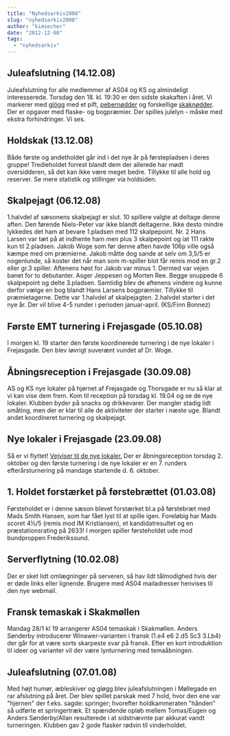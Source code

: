```yaml
---
title: "Nyhedsarkiv2008"
slug: "nyhedsarkiv2008"
author: "kimsecher"
date: "2012-12-08"
tags: 
  - "nyhedsarkiv"
---
```


## Juleafslutning (14.12.08)

Juleafslutning for alle medlemmer af AS04 og KS og almindeligt interesserede. Torsdag den 18. kl. 19:30 er den sidste skakaften i året. Vi markerer med [glögg](http://da.wikipedia.org/wiki/Gl%F8gg) med et pift, [pebernødder](http://da.wikipedia.org/wiki/Pebern%F8dder) og forskellige [skaknødder](http://en.wikipedia.org/wiki/Chess_problem). Der er opgaver med flaske- og bogpræmier. Der spilles julelyn - måske med ekstra forhindringer. Vi ses.

## Holdskak (13.12.08)

Både første og andetholdet går ind i det nye år på førstepladsen i deres gruppe! Tredieholdet forrest blandt dem der allerede har mødt oversidderen, så det kan ikke være meget bedre. Tillykke til alle hold og reserver. Se mere statistik og stillinger via holdsiden.

## Skalpejagt (06.12.08)

1.halvdel af sæsonens skalpejagt er slut. 10 spillere valgte at deltage denne aften. Den førende Niels-Peter var ikke blandt deltagerne. Ikke desto mindre lykkedes det ham at bevare 1.pladsen med 112 skalpepoint. Nr. 2 Hans Larsen var tæt på at indhente ham men plus 3 skalpepoint og iat 111 rakte kun til 2.pladsen. Jakob Woge som før denne aften havde 106p ville også kæmpe med om præmierne. Jakob måtte dog sande at selv om 3,5/5 er nogenlunde, så koster det når man som m-spiller blot får remis mod en gr.2 eller gr.3 spiller. Aftenens høst for Jakob var minus 1. Dermed var vejen banet for to debutanter. Asger Jeppesen og Morten Ree. Begge snuppede 6 skalpepoint og delte 3.pladsen. Samtidig blev de aftenens vindere og kunne derfor vælge en bog blandt Hans Larsens bogpræmier. Tillykke til præmietagerne. Dette var 1.halvdel af skalpejagten. 2.halvdel starter i det nye år. Der vil blive 4-5 runder i perioden januar-april. (KS/Finn Bonnez)

## Første EMT turnering i Frejasgade (05.10.08)

I morgen kl. 19 starter den første koordinerede turnering i de nye lokaler i Frejasgade. Den blev iøvrigt suverænt vundet af Dr. Woge.

## Åbningsreception i Frejasgade (30.09.08)

AS og KS nye lokaler på hjørnet af Frejasgade og Thorsgade er nu så klar at vi kan vise dem frem. Kom til reception på torsdag kl. 19.04 og se de nye lokaler. Klubben byder på snacks og drikkevarer. Der mangler stadig lidt småting, men der er klar til alle de aktiviteter der starter i næste uge. Blandt andet koordineret turnering og skalpejagt.

## Nye lokaler i Frejasgade (23.09.08)

Så er vi flyttet! [Vejviser til de nye lokaler.](http://www.findvej.dk/?address=M%F8llegade3&zip=2200&daddress=Frejasgade14&dzip=2200) Der er åbningsreception torsdag 2. oktober og den første turnering i de nye lokaler er en 7. runders efterårsturnering på mandage startende d. 6. oktober.

## 1\. Holdet forstærket på førstebrættet (01.03.08)

Førsteholdet er i denne sæson blevet forstærket bl.a på førstebræt med Mads Smith Hansen, som har fået lyst til at spille igen. Foreløbig har Mads scoret 4½/5 (remis mod IM Kristiansen), et kandidatresultet og en præstationsrating på 2633! I morgen spiller førsteholdet ude mod bundproppen Frederikssund.

## Serverflytning (10.02.08)

Der er sket lidt omlægninger på serveren, så hav lidt tålmodighed hvis der er døde links eller lignende. Brugere med AS04 mailadresser henvises til den nye webmail.

## Fransk temaskak i Skakmøllen

Mandag 28/1 kl 19 arrangerer AS04 temaskak i Skakmøllen. Anders Sønderby introducerer Winawer-varianten i fransk (1.e4 e6 2.d5 Sc3 3.Lb4) der går for at være sorts skarpeste svar på fransk. Efter en kort introduktion til ideer og varianter vil der være lynturnering med temaåbningen.

## Juleafslutning (07.01.08)

Med højt humør, æbleskiver og gløgg blev juleafslutningen i Møllegade en rar afslutning på året. Der blev spillet parskak med 7 hold, hvor den ene var "hjernen" der f.eks. sagde: springer; hvorefter holdkammeraten "hånden" så udførte et springertræk. Et spændende opløb mellem Tomas/Eugen og Anders Sønderby/Allan resulterede i at sidstnævnte par akkurat vandt turneringen. Klubben gav 2 gode flasker rødvin til vinderholdet.
